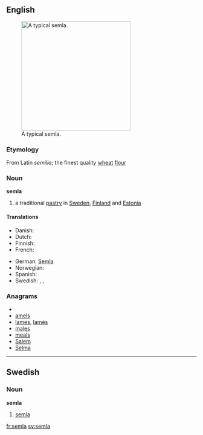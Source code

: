 ==English==
[[Image:SemlaFlickr.jpg|thumb|right|290px|A typical semla.]]

===Etymology===
From Latin ''semilia''; the finest quality [[wheat]] [[flour]]

===Noun===
'''semla'''

# a traditional [[pastry]] in [[Sweden]], [[Finland]] and [[Estonia]]

====Translations====
{{trans-top|pastry}}
* Danish: {{t|da|fastelavnsbolle}}
* Dutch: {{t-|nl|semla}}
* Finnish: {{t+|fi|laskiaispulla}}
* French: {{t+|fr|semla}}
{{trans-mid}}
* German: [[Semla]] {{f}}
* Norwegian: {{t|no|fastelavnsbolle}}
* Spanish: {{t-|es|semla}}
* Swedish: {{t+|sv|semla|c}},  {{t+|sv|fastlagsbulle|c}},  {{t|sv|fettisdagsbulle|c}}
{{trans-bottom}}

===Anagrams===
* {{alphagram|aelms}}
* [[amels#English|amels]]
* [[lames#English|lames]], [[lamés#English|lamés]]
* [[males#English|males]]
* [[meals#English|meals]]
* [[Salem#English|Salem]]
* [[Selma#English|Selma]]

----

==Swedish==

===Noun===
{{sv-noun-reg-or|seml}}
'''semla''' {{c}}

# [[#English|semla]]

[[fr:semla]]
[[sv:semla]]